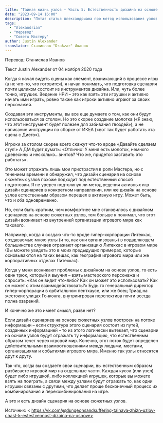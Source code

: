 ```yaml
---
title: "Тайная жизнь узлов – Часть 5: Естественность дизайна на основе узлов"
date: "2023-09-14 16:00"
description: "Пятая статья Александриана про метод использования узлов при создании приключений #alexandrian #node"
tags: 
  - "Alexandrian"
  - "перевод"
  - "Советы Мастеру"
author: Justin Alexander
translator: Станислав "Drakzar" Иванов
---
```


Перевод: Станислав Иванов

Текст Justin Alexander от 04 ноября 2020 года

Когда я начал видеть сцены как элемент, возникающий в процессе игры (а не что-то, что готовится), я начал понимать, что подготовка сценария почти целиком состоит из инструментов дизайна. Или, чуть более точно, игрушек. Ведение НРИ – это как взять эти игрушки и активно начать ими играть, ровно также как игроки активно играют за своих персонажей.

Создавая эти инструменты, вы все еще думаете о том, как они будут использоваться за столом. Но это скорее создание молотка («Я знаю, что этот инструмент будет полезен для забивания гвоздей»), а не написание инструкции по сборке от ИКЕА («вот так будет работать эта сцена с Диего»).

Игроки за столом скорее всего скажут что-то вроде «Давайте сделаем стул!» А ДМ будет думать: «Отлично! У меня есть молоток, немного древесины и несколько…винтов? Что же, придется заставить это работать».

Это может отражать лишь мои пристрастия в роли Мастера, но с течением времени я обнаружил, что дизайн сценария на основе сюжетных узлов похоже подходит под естественный способ подготовки. Я не уверен подтолкнул ли метод ведения активных игр дизайн сценариев в конкретном направлении, или же дизайн на основе узлов естественным образом перешел в активную игру. Может быть, что и оба одновременно.

Но, если быть кратким, чем комфортнее мне становилось с дизайном сценариев на основе сюжетных узлов, тем больше я понимал, что этот дизайн возникает из внутренней организации игрового мира как такового.

Например, когда я создаю что-то вроде гипер-корпорации Литеккас, создаваемые мною узлы (и то, как они организованы) в подавляющем большинстве случаев отражают организацию Литеккас в игровом мире (Вы можете увидеть это в моих предыдущих примерах, которые основываются на таких вещах, как география игрового мира или же корпоративных отделах Литеккас).

Когда у меня возникают проблемы с дизайном на основе узлов, то есть один трюк, который я выучил – взять мастерского персонажа и спросить: «Как он видит что-либо? Как он может это использовать? Как он может с этим взаимодействовать?» Будь то генеральный директор гипер-корпорации в орбитальном пентхаусе, или же боец Триад на жестоких улицах Гонконга, внутриигровая перспектива почти всегда полна озарений.

И конечно же это имеет смысл, разве нет?

Если дизайн сценариев на основе сюжетных узлов построен на потоке информации – если структура этого сценария состоит из путей, созданных информацией – то из этого логически вытекает, что сценарии на основе узлов будут отражать ту информацию, что естественным образом течет через игровой мир. Конечно, этот поток будет определен действительными взаимоотношениями между людьми, местами, организациями и событиями игрового мира. Именно так узлы относятся друг к другу.

Так что, когда вы создаете свои сценарии, вы естественным образом разбиваете игровой мир на отдельные части. Каждая кусок (или узел) будет либо игрушкой, либо коллекцией игрушек, которые вы можете взять на поиграть, а связи между узлами будут отражать то, как одни игрушки связаны с другими, что делает проще бесконечный процесс их комбинирования и перекомбинирования на игре.

А это и есть дизайн сценария на основе сюжетных узлов.

Источник: < https://vk.com/@dungeonsandsuffering-tainaya-zhizn-uzlov-chast-5-estestvennost-dizaina-na-osnove>
